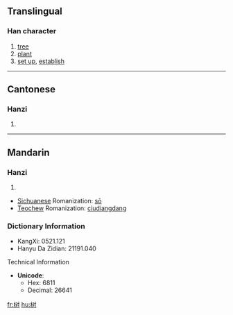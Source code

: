 {{see|樹}}
==Translingual==

===Han character===
{{Han char|rn=75|rad=木|as=05|sn=9|four=|canj=木水木戈 (DEDI)}}

# [[tree]]
# [[plant]]
# [[set up]], [[establish]]

----

==Cantonese==

===Hanzi===
{{yue-hanzi|jyut=|y=syu6}}

# {{defn|Cantonese}}

----

==Mandarin==

===Hanzi===
{{cmn-hanzi|tra=樹|pin=[[shù]] (shu4)|wg=shu<sup>4</sup>}}

# {{defn|Mandarin}}

*[[Sichuanese]] Romanization: [[sō]]
*[[Teochew]] Romanization: [[ciudiangdang]]

===Dictionary Information===
{{rfc-header|Dictionary Information}}
* KangXi: 0521.121
* Hanyu Da Zidian: 21191.040

;Technical Information
* '''Unicode''':
** Hex: 6811
** Decimal: 26641

[[fr:树]]
[[hu:树]]